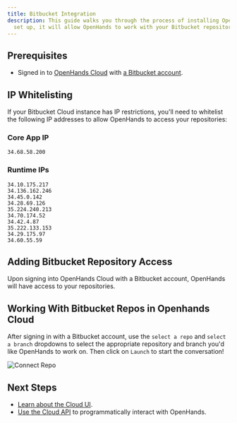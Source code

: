 ```yaml
---
title: Bitbucket Integration
description: This guide walks you through the process of installing OpenHands Cloud for your Bitbucket repositories. Once
  set up, it will allow OpenHands to work with your Bitbucket repository.
---
```


## Prerequisites

- Signed in to [OpenHands Cloud](https://app.all-hands.dev) with [a Bitbucket account](/usage/cloud/openhands-cloud).

## IP Whitelisting

If your Bitbucket Cloud instance has IP restrictions, you'll need to whitelist the following IP addresses to allow OpenHands to access your repositories:

### Core App IP
```
34.68.58.200
```

### Runtime IPs
```
34.10.175.217
34.136.162.246
34.45.0.142
34.28.69.126
35.224.240.213
34.70.174.52
34.42.4.87
35.222.133.153
34.29.175.97
34.60.55.59
```

## Adding Bitbucket Repository Access

Upon signing into OpenHands Cloud with a Bitbucket account, OpenHands will have access to your repositories.

## Working With Bitbucket Repos in Openhands Cloud

After signing in with a Bitbucket account, use the `select a repo` and `select a branch` dropdowns to select the
appropriate repository and branch you'd like OpenHands to work on. Then click on `Launch` to start the conversation!

![Connect Repo](/static/img/connect-repo-no-github.png)

## Next Steps

- [Learn about the Cloud UI](/usage/cloud/cloud-ui).
- [Use the Cloud API](/usage/cloud/cloud-api) to programmatically interact with OpenHands.
